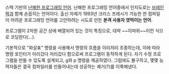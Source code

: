 스택 기반의 [[난해한 프로그래밍 언어]].
난해한 프로그래밍 언어중에서 인지도로는 [[브레인퍽]]과 함께 손꼽히는 언어이다. 출신 자체가 1993년 크리스 프레시가 가능한 한 컴파일이 어려운 프로그래밍 언어를 고안하려는 시도로 만든 '''본격 사용자 엿먹이는 언어'''.

프로그램이 2차원 공간 상에 배열되어 있는 것이 특징으로, {{{#!html
<pre style="line-height:80%">
vv  <      <
    2
    ^  v<
 v1<?>3v4
    ^   ^
>  >?>  ?>5^
    v   v
 v9<?>7v6
    v  v<
    8
 .  >  >   ^
^<
</pre>}}}
대략 ~~이따위~~이런 식으로 코딩한다(...).

기본적으로 "화살표" 명령을 사용해서 명령의 흐름을 이리저리 조종하는데, 이에 따라 명령 포인터가 이리갔다 저리갔다 함으로써 프로그램이 동작하게 된다. 자기 수정 프로그램을 만들 수 있도록 설계되고, g와 p 명령을 제공하였다. 그럼에도 불구하고, 몇몇 능력자들은 결국 컴파일러를 만들어내는데 성공하는 쾌거(?)를 이룩해냈다.
